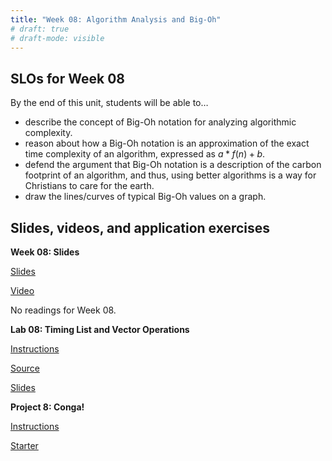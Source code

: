 ```yaml
---
title: "Week 08: Algorithm Analysis and Big-Oh"
# draft: true
# draft-mode: visible
---
```


## SLOs for Week 08

By the end of this unit, students will be able to...

-   describe the concept of Big-Oh notation for analyzing algorithmic complexity.
-   reason about how a Big-Oh notation is an approximation of the exact time complexity of an algorithm, expressed as $a * f(n) + b$.
-   defend the argument that Big-Oh notation is a description of the carbon footprint of an algorithm, and thus, using better algorithms is a way for Christians to care for the earth.
-   draw the lines/curves of typical Big-Oh values on a graph.

## Slides, videos, and application exercises

:::::: slide-deck
**Week 08: Slides**

::: slides
[Slides](https://calvincollege-my.sharepoint.com/:p:/g/personal/vtn2_calvin_edu/EVUHPdmKVURIiLt6RGsWGUgBMWUBvWAUeP3IdaHpoNjQVg?e=BRbwiB){target="_blank"}
:::

::: video
[Video](https://www.youtube.com/playlist?list=PLgbz05MfsB26udu5rHnVUVY3I3Nlmynmu){target="_blank"}
:::

::: reading
No readings for Week 08.
:::
::::::

<!-- ## Lab -->

:::::: lab
**Lab 08: Timing List and Vector Operations**

::: instructions
[Instructions](/labs/lab08.qmd)
:::

::: starter
[Source](https://classroom.github.com/a/y3GHJWru){target="_blank"}
:::

::: slides
[Slides]()
:::
::::::

<!-- ## Homework assignments -->

::::: homework
**Project 8: Conga!**

::: instructions
[Instructions](/projects/proj08-Conga.qmd)
:::

::: starter
[Starter](https://classroom.github.com/a/FsOuNCfE){target="_blank"}
:::
:::::